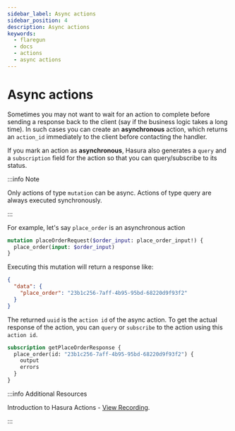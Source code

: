 ```yaml
---
sidebar_label: Async actions
sidebar_position: 4
description: Async actions
keywords:
  - flaregun
  - docs
  - actions
  - async actions
---
```


# Async actions

Sometimes you may not want to wait for an action to complete before
sending a response back to the client (say if the business logic takes a
long time). In such cases you can create an **asynchronous** action,
which returns an `action_id` immediately to the client before contacting
the handler.

If you mark an action as **asynchronous**, Hasura also generates a
`query` and a `subscription` field for the action so that you can
query/subscribe to its status.

:::info Note

Only actions of type `mutation` can be async. Actions of type query are
always executed synchronously.

:::

For example, let's say `place_order` is an asynchronous action

```graphql
mutation placeOrderRequest($order_input: place_order_input!) {
  place_order(input: $order_input)
}
```

Executing this mutation will return a response like:

```json
{
  "data": {
    "place_order": "23b1c256-7aff-4b95-95bd-68220d9f93f2"
  }
}
```

The returned `uuid` is the `action id` of the async action. To get the
actual response of the action, you can `query` or `subscribe` to the
action using this `action id`.

```graphql
subscription getPlaceOrderResponse {
  place_order(id: "23b1c256-7aff-4b95-95bd-68220d9f93f2") {
    output
    errors
  }
}
```

:::info Additional Resources

Introduction to Hasura Actions - [View
Recording](https://hasura.io/events/webinar/hasura-actions/?pg=docs&plcmt=body&cta=view-recording&tech=).

:::
